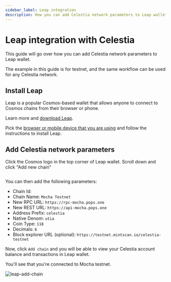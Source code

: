 ```yaml
---
sidebar_label: Leap integration
description: How you can add Celestia network parameters to Leap wallet.
---
```


# Leap integration with Celestia


This guide will go over how you can add Celestia network parameters to Leap wallet.

The example in this guide is for <InlineText constant={constants.mochaChainId} /> testnet, and the same workflow can be used for any Celestia network.

## Install Leap

Leap is a popular Cosmos-based wallet that allows anyone
to connect to Cosmos chains from their browser or phone.

Learn more and [download Leap](https://www.leapwallet.io/).

Pick the
[browser or mobile device that you are using](https://www.leapwallet.io/download)
and follow the instructions to install Leap.

## Add Celestia network parameters

Click the Cosmos logo in the top corner of Leap wallet. Scroll down and
click "Add new chain"

<Image img={leapGif} width={400} />

You can
then add the following parameters:

- Chain Id: <InlineText constant={constants.mochaChainId} />
- Chain Name: `Mocha Testnet`
- New RPC URL: `https://rpc-mocha.pops.one`
- New REST URL: `https://api-mocha.pops.one`
- Address Prefix: `celestia`
- Native Denom: `utia`
- Coin Type: `118`
- Decimals: `6`
- Block explorer URL (optional): `https://testnet.mintscan.io/celestia-testnet`

Now, click `Add chain` and you will be able to view your Celestia
account balance and transactions in Leap wallet.

You'll see that you're connected to Mocha testnet.

![leap-add-chain](../img/leap/leap.png)
